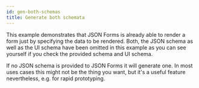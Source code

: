 ```yaml
---
id: gen-both-schemas
title: Generate both schemata
---
```



This example demonstrates that JSON Forms is already able to render a form just by specifying
the data to be rendered. Both, the JSON schema as well as the UI schema have been omitted in this example
as you can see yourself if you check the provided schema and UI schema.

If no JSON schema is provided to JSON Forms it will generate one. In most uses cases this might not be the
thing you want, but it's a useful feature nevertheless, e.g. for rapid prototyping.

<InferBothSchemas />
